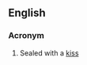 ==English==

===Acronym===
{{rfc-header|Acronym}}
{{head|en|acronym}}

# {{label|en|written on an envelope containing a love-letter}} Sealed with a [[kiss]]